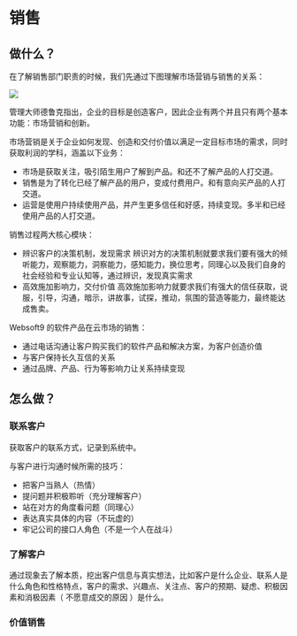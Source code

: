 

# 销售

## 做什么？

在了解销售部门职责的时候，我们先通过下图理解市场营销与销售的关系：

![](./images/sales-marketing.jpg)

管理大师德鲁克指出，企业的目标是创造客户，因此企业有两个并且只有两个基本功能：市场营销和创新。

市场营销是关于企业如何发现、创造和交付价值以满足一定目标市场的需求，同时获取利润的学科，涵盖以下业务：

* 市场是获取关注，吸引陌生用户了解到产品。和还不了解产品的人打交道。
* 销售是为了转化已经了解产品的用户，变成付费用户。和有意向买产品的人打交道。
* 运营是使用户持续使用产品，并产生更多信任和好感，持续变现。多半和已经使用产品的人打交道。

销售过程两大核心模块：

- 辨识客户的决策机制，发现需求
  辨识对方的决策机制就要求我们要有强大的倾听能力，观察能力，洞察能力，感知能力，换位思考，同理心以及我们自身的社会经验和专业认知等，通过辨识，发现真实需求
- 高效施加影响力，交付价值
  高效施加影响力就要求我们有强大的信任获取，说服，引导，沟通，暗示，讲故事，试探，推动，氛围的营造等能力，最终能达成售卖。

Websoft9 的软件产品在云市场的销售：

- 通过电话沟通让客户购买我们的软件产品和解决方案，为客户创造价值
- 与客户保持长久互信的关系
- 通过品牌、产品、行为等影响力让关系持续变现

## 怎么做？

### 联系客户

获取客户的联系方式，记录到系统中。

与客户进行沟通时候所需的技巧：

* 把客户当熟人（热情）
* 提问题并积极聆听（充分理解客户）
* 站在对方的角度看问题（同理心）
* 表达真实具体的内容（不玩虚的）
* 牢记公司的接口人角色（不是一个人在战斗）

### 了解客户

通过现象去了解本质，挖出客户信息与真实想法，比如客户是什么企业、联系人是什么角色和性格特点，客户的需求、兴趣点、关注点、客户的预期、疑虑、积极因素和消极因素（ 不愿意成交的原因 ）是什么。

### 价值销售

